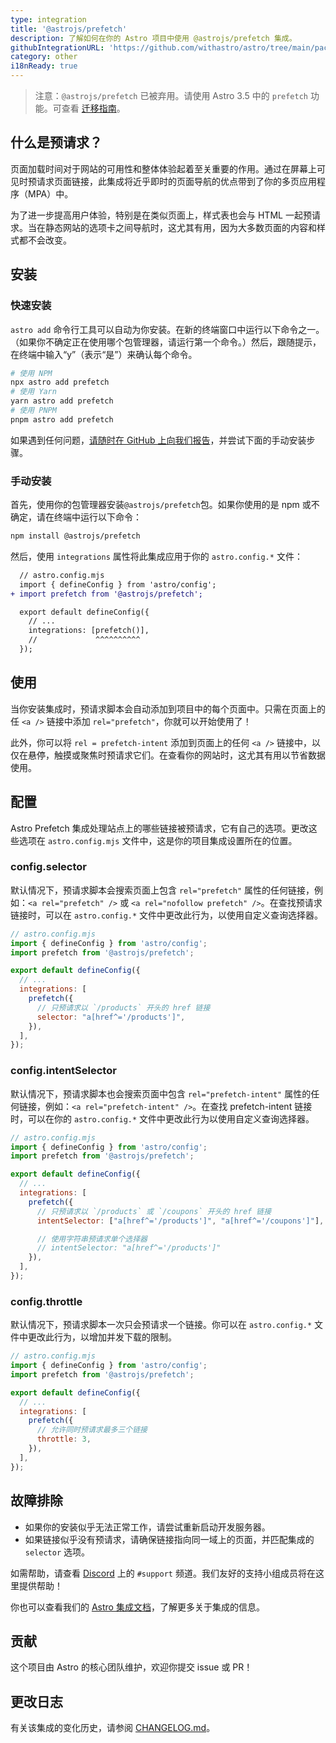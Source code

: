 ```yaml
---
type: integration
title: '@astrojs/prefetch'
description: 了解如何在你的 Astro 项目中使用 @astrojs/prefetch 集成。
githubIntegrationURL: 'https://github.com/withastro/astro/tree/main/packages/integrations/prefetch/'
category: other
i18nReady: true
---
```


> 注意：`@astrojs/prefetch` 已被弃用。请使用 Astro 3.5 中的 `prefetch` 功能。可查看 [迁移指南](/zh-cn/guides/prefetch/#从-astrojsprefetch-迁移)。

## 什么是预请求？

页面加载时间对于网站的可用性和整体体验起着至关重要的作用。通过在屏幕上可见时预请求页面链接，此集成将近乎即时的页面导航的优点带到了你的多页应用程序（MPA）中。

为了进一步提高用户体验，特别是在类似页面上，样式表也会与 HTML 一起预请求。当在静态网站的选项卡之间导航时，这尤其有用，因为大多数页面的内容和样式都不会改变。

## 安装

### 快速安装

`astro add` 命令行工具可以自动为你安装。在新的终端窗口中运行以下命令之一。（如果你不确定正在使用哪个包管理器，请运行第一个命令。）然后，跟随提示，在终端中输入“y”（表示“是”）来确认每个命令。

```sh
# 使用 NPM
npx astro add prefetch
# 使用 Yarn
yarn astro add prefetch
# 使用 PNPM
pnpm astro add prefetch
```

如果遇到任何问题，[请随时在 GitHub 上向我们报告](https://github.com/withastro/astro/issues)，并尝试下面的手动安装步骤。

### 手动安装

首先，使用你的包管理器安装`@astrojs/prefetch`包。如果你使用的是 npm 或不确定，请在终端中运行以下命令：

```sh
npm install @astrojs/prefetch
```

然后，使用 `integrations` 属性将此集成应用于你的 `astro.config.*` 文件：

```diff lang="js" "prefetch()"
  // astro.config.mjs
  import { defineConfig } from 'astro/config';
+ import prefetch from '@astrojs/prefetch';

  export default defineConfig({
    // ...
    integrations: [prefetch()],
    //             ^^^^^^^^^^
  });
```

## 使用

当你安装集成时，预请求脚本会自动添加到项目中的每个页面中。只需在页面上的任 `<a />` 链接中添加 `rel="prefetch"`，你就可以开始使用了！

此外，你可以将 `rel = prefetch-intent` 添加到页面上的任何 `<a />` 链接中，以仅在悬停，触摸或聚焦时预请求它们。在查看你的网站时，这尤其有用以节省数据使用。

## 配置

Astro Prefetch 集成处理站点上的哪些链接被预请求，它有自己的选项。更改这些选项在 `astro.config.mjs` 文件中，这是你的项目集成设置所在的位置。

### config.selector

默认情况下，预请求脚本会搜索页面上包含 `rel="prefetch"` 属性的任何链接，例如：`<a rel="prefetch" />` 或 `<a rel="nofollow prefetch" />`。在查找预请求链接时，可以在 `astro.config.*` 文件中更改此行为，以使用自定义查询选择器。

```js
// astro.config.mjs
import { defineConfig } from 'astro/config';
import prefetch from '@astrojs/prefetch';

export default defineConfig({
  // ...
  integrations: [
    prefetch({
      // 只预请求以 `/products` 开头的 href 链接
      selector: "a[href^='/products']",
    }),
  ],
});
```

### config.intentSelector

默认情况下，预请求脚本也会搜索页面中包含 `rel="prefetch-intent"` 属性的任何链接，例如：`<a rel="prefetch-intent" />`。在查找 prefetch-intent 链接时，可以在你的 `astro.config.*` 文件中更改此行为以使用自定义查询选择器。

```js
// astro.config.mjs
import { defineConfig } from 'astro/config';
import prefetch from '@astrojs/prefetch';

export default defineConfig({
  // ...
  integrations: [
    prefetch({
      // 只预请求以 `/products` 或 `/coupons` 开头的 href 链接
      intentSelector: ["a[href^='/products']", "a[href^='/coupons']"],

      // 使用字符串预请求单个选择器
      // intentSelector: "a[href^='/products']"
    }),
  ],
});
```

### config.throttle

默认情况下，预请求脚本一次只会预请求一个链接。你可以在 `astro.config.*` 文件中更改此行为，以增加并发下载的限制。

```js
// astro.config.mjs
import { defineConfig } from 'astro/config';
import prefetch from '@astrojs/prefetch';

export default defineConfig({
  // ...
  integrations: [
    prefetch({
      // 允许同时预请求最多三个链接
      throttle: 3,
    }),
  ],
});
```

## 故障排除

*  如果你的安装似乎无法正常工作，请尝试重新启动开发服务器。
*  如果链接似乎没有预请求，请确保链接指向同一域上的页面，并匹配集成的 `selector` 选项。

如需帮助，请查看 [Discord](https://astro.build/chat) 上的 `#support` 频道。我们友好的支持小组成员将在这里提供帮助！

你也可以查看我们的 [Astro 集成文档][astro-integration]，了解更多关于集成的信息。


## 贡献

这个项目由 Astro 的核心团队维护，欢迎你提交 issue 或 PR！

## 更改日志

有关该集成的变化历史，请参阅 [CHANGELOG.md](https://github.com/withastro/astro/tree/main/packages/integrations/prefetch/CHANGELOG.md)。

[astro-integration]: /zh-cn/guides/integrations-guide/



